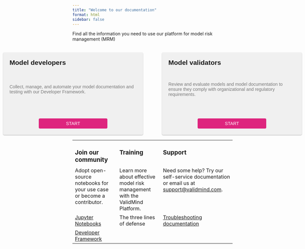 ```yaml
---
title: "Welcome to our documentation"
format: html
sidebar: false
---
```


Find all the information you need to use our platform for model risk management (MRM)

:::{.column-body-outset}

```{=html}
<!DOCTYPE html>
<html lang="en">
<head>
    <meta charset="UTF-8">
    <meta name="viewport" content="width=device-width, initial-scale=1.0">
    <title>Column Cards</title>
    <style>
        .card-wrapper {
            display: flex;
            justify-content: center;
            padding-top: 20px;
            font-family: Arial, sans-serif;
        }

        .card-container {
            display: flex;
            gap: 60px; /* Add 200% more space between the cards */
        }

.card {
    background-color: #f0f0f0; /* Light grey background */
    padding: 20px;
    border-radius: 4px;
    box-shadow: 0 1px 3px rgba(0, 0, 0, 0.12), 0 1px 2px rgba(0, 0, 0, 0.24);
    width: 400px; /* Reduce the width by 10% */
    min-height: 220px; /* Increased height by 20% */
    display: flex;
    flex-direction: column;
    justify-content: space-between;
    transition: all 0.3s cubic-bezier(.25, .8, .25, 1);
}

        .card:hover {
            box-shadow: 0 14px 28px rgba(0, 0, 0, 0.25), 0 10px 10px rgba(0, 0, 0, 0.22);
        }

        .card h2 {
           font-weight: bold; /* Add this line to bold the text */
          margin: 0 0 10px;
        }

        .card p {
            margin: 0;
            color: #777;
        }

        .start-button {
            display: inline-block;
            background-color: #DE257E;
            color: white;
            text-transform: uppercase;
            padding: 8px;
            border-radius: 4px;
            font-size: 14px;
            text-decoration: none;
            width: 50%; /* Reduce the width to 50% */
            text-align: center;
            margin: 30px auto 0; /* Add more whitespace above the buttons */
        }

        .start-button:hover {
            background-color: #444;
            text-decoration: none;
        }

        .column-wrapper {
            display: flex;
            justify-content: center;
            padding-top: 50px;
        }

        .column-container {
            display: flex;
            gap: 60px;
            width: 80%;
        }

        .column {
            flex-grow: 1;
        }

        .column h3 {
            margin: 0 0 10px;
        }
    </style>
</head>
<body>
    <div class="card-wrapper">
        <div class="card-container">
            <div class="card">
                <h2>Model developers</h2>
                <p>Collect, manage, and automate your model documentation and testing with our Developer Framework.</p>
                <a href="guide/get-started.html#try-out-the-developer-framework" class="start-button">Start</a>
            </div>
            <div class="card">
                <h2>Model validators</h2>
                <p>Review and evaluate models and model documentation to ensure they comply with organizational and regulatory requirements.</p>
                <a href="guide/get-started.html#explore-the-platform" class="start-button">Start</a>
            </div>
        </div>
    </div>
    <div>
</body>
</html>
```


```{=html}
<!DOCTYPE html>
<html>
<head>
    <title>Three-Column Table Example</title>
    <style>
        table {
            border-collapse: collapse;
            width: 100%;
            border: none;
        }
        th, td {
            padding: 8px;
            text-align: left;
            vertical-align: top;
            border-bottom: 1px solid #ddd;
        }
        /* Add this rule to reduce padding for rows 2-4 */
        tr:nth-child(n+2) td {
            padding: 4px 8px;
        }
        th {
            background-color: #f2f2f2;
        }
        td:first-child h3,
        td:nth-child(2) h3,
        td:last-child h3 {
            font-weight: bold;
            margin: 0;
            padding-top: 1em;
        }
        td {
            border: none;
        }
    </style>
</head>
<body>
    <table>
        <tbody>
            <tr>
                <td><h3>Join our community</h3></td>
                <td><h3>Training</h3></td>
                <td><h3>Support</h3></td>
            </tr>
            <tr>
                <td>Adopt open-source notebooks for your use case or become a contributor.</td>
                <td>Learn more about effective model risk management with the ValidMind Platform.</td>
                <td>Need some help? Try our self-service documentation or email us at <a href="mailto:support@validmind.com?subject=Support request">support@validmind.com</a>.</td>
            </tr>
            <tr>
                <td><a href="guide/jupyter-notebooks.html">Jupyter Notebooks</a></td>
                <td>The three lines of defense</td>
                <td><a href="guide/support.html#troubleshooting">Troubleshooting documentation</a></td>
            </tr>
            <tr>
                <td><a href="guide/developer-framework.html">Developer Framework</a></td>
                <td></td>
                <td></td>
            </tr>
        </tbody>
    </table>
</body>
</html>
```

:::